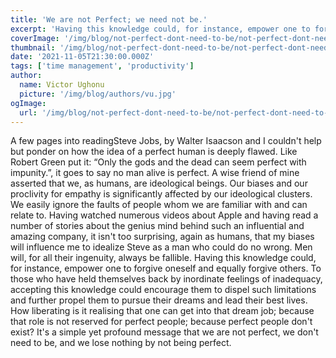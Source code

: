 ```yaml
---
title: 'We are not Perfect; we need not be.'
excerpt: 'Having this knowledge could, for instance, empower one to forgive oneself and equally forgive others. For those who have held themselves back by the thought that they are wanting, this knowledge could encourage them to dispel such limitations and pursue their dreams and lead their best lives.'
coverImage: '/img/blog/not-perfect-dont-need-to-be/not-perfect-dont-need-to-be.jpg'
thumbnail: '/img/blog/not-perfect-dont-need-to-be/not-perfect-dont-need-to-be.jpg'
date: '2021-11-05T21:30:00.000Z'
tags: ['time management', 'productivity']
author:
  name: Victor Ughonu
  picture: '/img/blog/authors/vu.jpg'
ogImage:
  url: '/img/blog/not-perfect-dont-need-to-be/not-perfect-dont-need-to-be.jpg'
---
```


<ArticleImage imageUrl='/img/blog/not-perfect-dont-need-to-be/not-perfect-dont-need-to-be.jpg' />

<ArticleParagraph>
A few pages into reading<ArticleHighlight>Steve Jobs, by Walter Isaacson</ArticleHighlight> and I couldn&apos;t help but ponder on how the idea of a perfect human is deeply flawed. Like Robert Green put it: “Only the gods and the dead can seem perfect with impunity.”, it goes to say no man alive is perfect.
</ArticleParagraph>

<ArticleParagraph>
 A wise friend of mine asserted that we, as humans, are ideological beings. Our biases and our proclivity for empathy is significantly affected by our ideological clusters. We easily ignore the faults of people whom we are familiar with and can relate to.
</ArticleParagraph>

<ArticleParagraph>
 Having watched numerous videos about Apple and having read a number of stories about the genius mind behind such an influential and amazing company, it isn&apos;t too surprising, again as humans, that my biases will influence me to idealize Steve as a man who could do no wrong.
</ArticleParagraph>

<ArticleParagraph>
  <ArticleHighlight>
  Men will, for all their ingenuity, always be fallible.
  </ArticleHighlight>
</ArticleParagraph>

<ArticleParagraph>
Having this knowledge could, for instance, empower one to forgive oneself and equally forgive others. To those who have held themselves back by inordinate feelings of inadequacy, accepting this knowledge could encourage them to dispel such limitations and further propel them to pursue their dreams and lead their best lives.
</ArticleParagraph>

<ArticleParagraph>
How liberating is it realising that one can get into that dream job; because that role is not reserved for perfect people; because perfect people don&apos;t exist? 
</ArticleParagraph>

<ArticleParagraph>
It&apos;s a simple yet profound message that we are not perfect, we don&apos;t need to be, and we lose nothing by not being perfect.
</ArticleParagraph>


